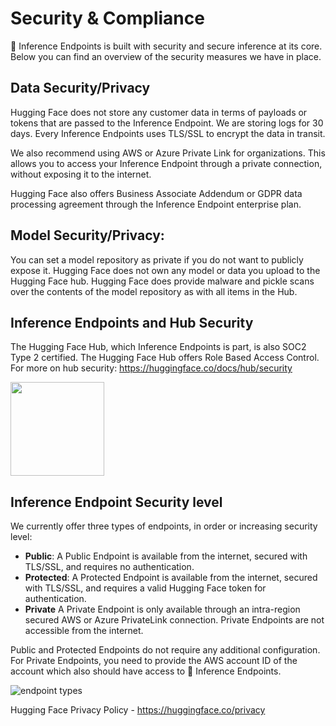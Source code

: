 # Security & Compliance

🤗 Inference Endpoints is built with security and secure inference at its core. Below you can find an overview of the security measures we have in place.

## Data Security/Privacy

Hugging Face does not store any customer data in terms of payloads or tokens that are passed to the Inference Endpoint. We are storing logs for 30 days. Every Inference Endpoints uses TLS/SSL to encrypt the data in transit.

We also recommend using AWS or Azure Private Link for organizations. This allows you to access your Inference Endpoint through a private connection, without exposing it to the internet.

Hugging Face also offers Business Associate Addendum or GDPR data processing agreement through the Inference Endpoint enterprise plan.

## Model Security/Privacy:

You can set a model repository as private if you do not want to publicly expose it. Hugging Face does not own any model or data you upload to the Hugging Face hub. Hugging Face does provide malware and pickle scans over the contents of the model repository as with all items in the Hub.

## Inference Endpoints and Hub Security

The Hugging Face Hub, which Inference Endpoints is part, is also SOC2 Type 2 certified. The Hugging Face Hub offers Role Based Access Control. For more on hub security: https://huggingface.co/docs/hub/security

<img width="150" src="https://huggingface.co/datasets/huggingface/documentation-images/resolve/main/hub/security-soc-1.jpg">

## Inference Endpoint Security level

We currently offer three types of endpoints, in order or increasing security level:

- **Public**: A Public Endpoint is available from the internet, secured with TLS/SSL, and requires no authentication.
- **Protected**: A Protected Endpoint is available from the internet, secured with TLS/SSL, and requires a valid Hugging Face token for authentication.
- **Private** A Private Endpoint is only available through an intra-region secured AWS or Azure PrivateLink connection. Private Endpoints are not accessible from the internet.

Public and Protected Endpoints do not require any additional configuration. For Private Endpoints, you need to provide the AWS account ID of the account which also should have access to 🤗 Inference Endpoints.

<img
  src="https://raw.githubusercontent.com/huggingface/hf-endpoints-documentation/main/assets/endpoint_types.png"
  alt="endpoint types"
/>

Hugging Face Privacy Policy - https://huggingface.co/privacy
